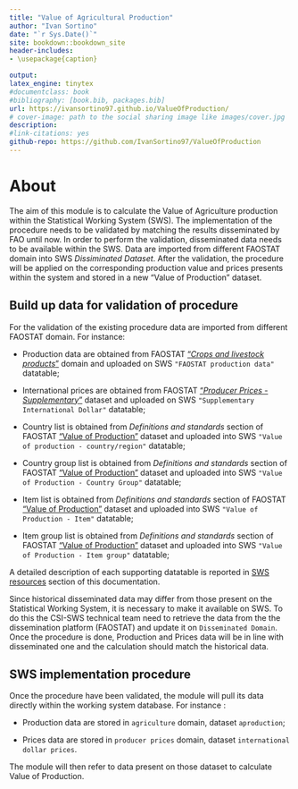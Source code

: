 ```yaml
--- 
title: "Value of Agricultural Production"
author: "Ivan Sortino"
date: "`r Sys.Date()`"
site: bookdown::bookdown_site
header-includes:
- \usepackage{caption}

output:
latex_engine: tinytex
#documentclass: book
#bibliography: [book.bib, packages.bib]
url: https://ivansortino97.github.io/ValueOfProduction/
# cover-image: path to the social sharing image like images/cover.jpg
description:
#link-citations: yes
github-repo: https://github.com/IvanSortino97/ValueOfProduction
---
```


# About

The aim of this module is to calculate the Value of Agriculture production within the Statistical Working System (SWS). The implementation of the procedure needs to be validated by matching the results disseminated by FAO until now. 
In order to perform the validation, disseminated data needs to be available within the SWS. Data are imported from different FAOSTAT domain into SWS _Dissiminated Dataset_. 
After the validation, the procedure will be applied on the corresponding production value and prices presents within the system and stored in a new "Value of Production" dataset.


## Build up data for validation of procedure

For the validation of the existing procedure data are imported from different FAOSTAT domain. For instance: 

  - Production data are obtained from FAOSTAT ["_Crops and livestock products_"](https://www.fao.org/faostat/en/#data/QCL) domain and uploaded on SWS `"FAOSTAT production data"` datatable;
  
  - International prices are obtained from FAOSTAT ["_Producer Prices - Supplementary_"](http://fenix.fao.org/faostat/internal/en/#data/PX) dataset and uploaded on SWS `"Supplementary International Dollar"` datatable;
  
  - Country list is obtained from _Definitions and standards_ section of FAOSTAT ["Value of Production"](https://www.fao.org/faostat/en/#data/QV) dataset and uploaded into SWS `"Value of production - country/region"` datatable;

  -  Country group list is obtained from _Definitions and standards_ section of FAOSTAT ["Value of Production"](https://www.fao.org/faostat/en/#data/QV) dataset and uploaded into SWS `"Value of Production - Country Group"` datatable;

  - Item list is obtained from _Definitions and standards_ section of FAOSTAT ["Value of Production"](https://www.fao.org/faostat/en/#data/QV) dataset and uploaded into SWS `"Value of Production - Item"` datatable;
  
  - Item group list is obtained from _Definitions and standards_ section of FAOSTAT ["Value of Production"](https://www.fao.org/faostat/en/#data/QV) dataset and uploaded into SWS `"Value of Production - Item group"` datatable;
  
A detailed description of each supporting datatable is reported in [SWS resources](#datatables) section of this documentation. 

Since historical disseminated data may differ from those present on the Statistical Working System, it is necessary to make it available on SWS. To do this the CSI-SWS technical team need to retrieve the data from the the dissemination platform (FAOSTAT) and update it on `Disseminated Domain`. Once the procedure is done, Production and Prices data will be in line with disseminated one and the calculation should match the historical data.

## SWS implementation procedure

Once the procedure have been validated, the module will pull its data directly within the working system database. For instance :

  - Production data are stored in  `agriculture` domain, dataset `aproduction`;
  
  - Prices data are stored in `producer prices` domain, dataset `international dollar prices`.
  
The module will then refer to data present on those dataset to calculate Value of Production.


